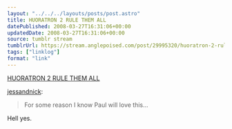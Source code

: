 ```yaml
---
layout: "../../../layouts/posts/post.astro"
title: HUORATRON 2 RULE THEM ALL
datePublished: 2008-03-27T16:31:06+00:00
updatedDate: 2008-03-27T16:31:06+00:00
source: tumblr stream
tumblrUrl: https://stream.anglepoised.com/post/29995320/huoratron-2-rule-them-all
tags: ["linklog"]
format: "link"
---
```


[HUORATRON 2 RULE THEM ALL][1]

<a href="http://tumblr.nickandjess.co.uk/post/29971101">jessandnick</a>:

> For some reason I know Paul will love this…

Hell yes.

[1]: http://www.huoratron.com/
